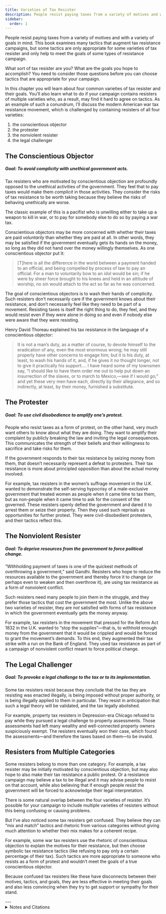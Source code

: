 ```yaml
---
title: Varieties of Tax Resister
description: People resist paying taxes from a variety of motives and with a variety of goals in mind.
sidebar:
  order: 1
---
```


People resist paying taxes from a variety of motives and with a variety of goals in mind.
This book examines many tactics that augment tax resistance campaigns, but some tactics are only appropriate for some varieties of tax resister and only help to meet the goals of some types of resistance campaign.

What sort of tax resister are you?
What are the goals you hope to accomplish?
You need to consider those questions before you can choose tactics that are appropriate for your campaign.

In this chapter you will learn about four common varieties of tax resister and their goals.
You’ll also learn what to do if your campaign contains resisters of multiple varieties who, as a result, may find it hard to agree on tactics.
As an example of such a conundrum, I’ll discuss the modern American war tax resistance movement, which is challenged by containing resisters of all four varieties:

1. the conscientious objector
1. the protester
1. the nonviolent resister
1. the legal challenger

## The Conscientious Objector

##### Goal: To avoid complicity with unethical government acts.

Tax resisters who are motivated by conscientious objection are profoundly opposed to the unethical activities of the government.
They feel that to pay taxes would make them *complicit* in those activities.
They consider the risks of tax resistance to be worth taking because they believe the risks of behaving unethically are worse.

The classic example of this is a pacifist who is unwilling either to take up a weapon to kill in war, or to pay for somebody else to do so by paying a war tax.

Conscientious objectors may be more concerned with whether their taxes are paid *voluntarily* than whether they are paid at all.
In other words, they may be satisfied if the government eventually gets its hands on the money, so long as they did not hand over the money willingly themselves.
As one conscientious objector put it:

> [T]here is all the difference in the world between a payment handed to an official, and being compelled by process of law to pay an official.
> For a man to voluntarily bow to an idol would be sin; if he were by sheer force brought to his knees and held in an attitude of worship, no sin would attach to the act so far as he was concerned.

The goal of conscientious objectors is to wash their hands of complicity.
Such resisters don’t necessarily care if the government knows about their resistance, and don’t necessarily feel like they need to be part of a movement.
Resisting taxes is itself the right thing to do, they feel, and they would resist even if they were alone in doing so and even if nobody else were aware that they were resisting.

Henry David Thoreau explained his tax resistance in the language of a conscientious objector:

> It is not a man’s duty, as a matter of course, to devote himself to the eradication of any, even the most enormous wrong; he may still properly have other concerns to engage him; but it is his duty, at least, to wash his hands of it, and, if he gives it no thought longer, not to give it practically his support.…
> I have heard some of my townsmen say, “I should like to have them order me out to help put down an insurrection of the slaves, or to march to Mexico,—see if I would go;” and yet these very men have each, directly by their allegiance, and so indirectly, at least, by their money, furnished a substitute.

## The Protester

##### Goal: To use civil disobedience to amplify one’s protest.

People who resist taxes as a form of protest, on the other hand, very much want others to know about what they are doing.
They want to amplify their complaint by publicly breaking the law and inviting the legal consequences.
This communicates the strength of their beliefs and their willingness to sacrifice and take risks for them.

If the government responds to their tax resistance by seizing money from them, that doesn’t necessarily represent a defeat to protesters.
Their tax resistance is more about principled opposition than about the actual money involved.

For example, tax resisters in the women’s suffrage movement in the U.K. wanted to demonstrate the self-serving hypocrisy of a male-exclusive government that treated women as people when it came time to tax them, but as non-people when it came time to ask for the consent of the governed.
These resisters openly defied the government and dared it to arrest them or seize their property.
Then they used such reprisals as opportunities for further protest.
They were civil-disobedient protesters, and their tactics reflect this.

## The Nonviolent Resister

##### Goal: To deprive resources from the government to force political change.

“Withholding payment of taxes is one of the quickest methods of overthrowing a government,” said Gandhi.
Resisters who hope to reduce the resources available to the government and thereby force it to change (or perhaps even to weaken and then overthrow it), are using tax resistance as a form of nonviolent conflict.

Such resisters need many people to join them in the struggle, and they prefer those tactics that cost the government the most.
Unlike the above two varieties of resister, they are *not* satisfied with forms of tax resistance in which the government eventually gets the money anyway.

For example, tax resisters in the movement that pressed for the Reform Act 1832 in the U.K. wanted to “stop the supplies”—that is, to withhold enough money from the government that it would be crippled and would be forced to grant the movement’s demands.
To this end, they augmented their tax strike with a run on the Bank of England.
They used tax resistance as part of a campaign of nonviolent conflict meant to force political change.

## The Legal Challenger

##### Goal: To provoke a legal challenge to the tax or to its implementation.

Some tax resisters resist because they conclude that the tax they are resisting was enacted illegally, is being imposed without proper authority, or is being illegally applied to them in particular.
They resist in anticipation that such a legal theory will be validated, and the tax legally abolished.

For example, property tax resisters in Depression-era Chicago refused to pay while they pursued a legal challenge to property assessments.
Those assessments had left many wealthy and well-connected property owners suspiciously exempt.
The resisters eventually won their case, which found the assessments—and therefore the taxes based on them—to be invalid.

## Resisters from Multiple Categories

Some resisters belong to more than one category.
For example, a tax resister may be initially motivated by conscientious objection, but may also hope to also make their tax resistance a public protest.
Or a resistance campaign may believe a tax to be illegal and it may advise people to resist on that account, while also believing that if enough people resist the government will be forced to acknowledge their legal interpretation.

There is some natural overlap between the four varieties of resister.
It’s possible for your campaign to include multiple varieties of resisters without this being confusing or causing problems.

But I’ve also noticed some tax resisters get confused.
They believe they can “mix and match” tactics and rhetoric from various categories without giving much attention to whether their mix makes for a coherent recipe.

For example, some war tax resisters use the rhetoric of conscientious objection to explain the motives for their resistance, but then choose symbolic tax resistance tactics (like refusing to pay only a certain percentage of their tax).
Such tactics are more appropriate to someone who resists as a form of protest and wouldn’t meet the goals of a true conscientious objector.

Because confused tax resisters like these have disconnects between their motives, tactics, and goals, they are less effective in meeting their goals and also less convincing when they try to get support or sympathy for their stand.

<Aside type="wikipedia" title="Wikipedia">
  <WikipediaBadge title="Conscientious objector" />
  <WikipediaBadge title="Henry David Thoreau" />
  <WikipediaBadge title="Women’s suffrage in the United Kingdom" url="https://en.wikipedia.org/wiki/Women%27s_suffrage_in_the_United_Kingdom" />
  <WikipediaBadge title="Mahatma Gandhi" />
  <WikipediaBadge title="Reform Act 1832" />
  <WikipediaBadge title="Bank of England" />
  <WikipediaBadge title="Association of Real Estate Taxpayers" />
</Aside>
---

<details>
<summary>Notes and Citations</summary>

* “Seventeen Cases at Linton” <i>Cambridge Independent Press</i> 23 September 1904
* Thoreau, H.D. [“Resistance to Civil Government”](https://sniggle.net/TPL/index5.php?entry=rtcg)
* Gandhi, M.K. [“Non-Payment of Taxes”](https://archive.org/details/nonviolentresist00gand/page/140/mode/2up) <i>Non-Violent Resistance (Satyagraha)</i> (1961) pp. 140–42 (<i>Young India</i> 26 March 1922)

</details>
